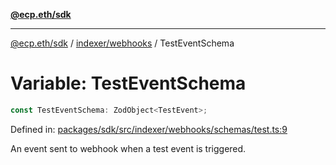 [**@ecp.eth/sdk**](../../../index.mdx)

***

[@ecp.eth/sdk](/sdk-reference/index.mdx) / [indexer/webhooks](/sdk-reference/indexer/webhooks/index.mdx) / TestEventSchema

# Variable: TestEventSchema

```ts
const TestEventSchema: ZodObject<TestEvent>;
```

Defined in: [packages/sdk/src/indexer/webhooks/schemas/test.ts:9](https://github.com/ecp-eth/comments-monorepo/blob/main/packages/sdk/src/indexer/webhooks/schemas/test.ts#L9)

An event sent to webhook when a test event is triggered.
